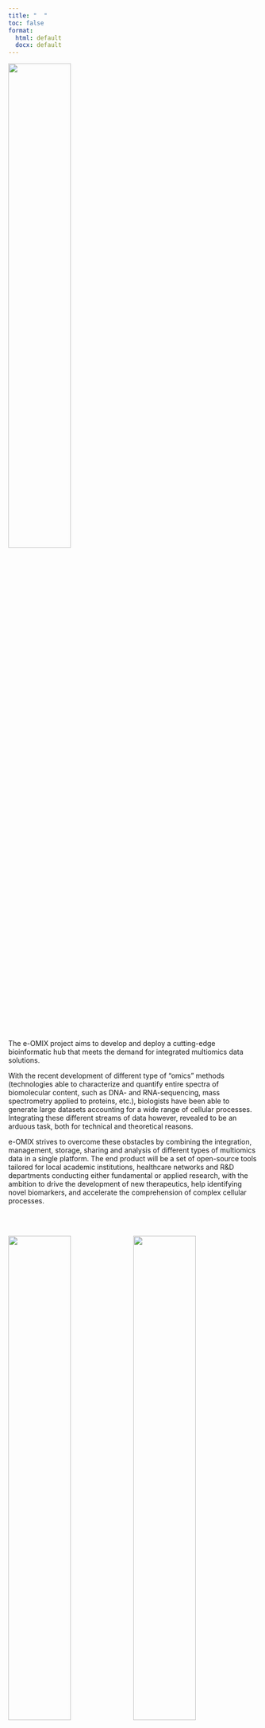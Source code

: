 ```yaml
---
title: "  "
toc: false
format:
  html: default
  docx: default
---
```


![](eOMIX_logo_long.jpg){fig-alt="e-OMIX logo" fig-align="center" width="50%"}

The e-OMIX project aims to develop and deploy a cutting-edge bioinformatic hub that meets the demand for integrated multiomics data solutions.

With the recent development of different type of "omics" methods (technologies able to characterize and quantify entire spectra of biomolecular content, such as DNA- and RNA-sequencing, mass spectrometry applied to proteins, etc.), biologists have been able to generate large datasets accounting for a wide range of cellular processes. Integrating these different streams of data however, revealed to be an arduous task, both for technical and theoretical reasons.

e-OMIX strives to overcome these obstacles by combining the integration, management, storage, sharing and analysis of different types of multiomics data in a single platform. The end product will be a set of open-source tools tailored for local academic institutions, healthcare networks and R&D departments conducting either fundamental or applied research, with the ambition to drive the development of new therapeutics, help identifying novel biomarkers, and accelerate the comprehension of complex cellular processes.

\
\

[![](logo_UCLouvain_format_jpg_RVB.jpg){fig-alt="UCLouvain" width="50%"}](https://www.uclouvain.be/)[![](logo_UE+wallonie+FWB.jpg){fig-alt="En Mieux - UE - Wallonie" width="50%"}](https://www.enmieux.be/)
